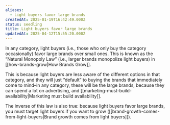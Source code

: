 ```yaml
---
aliases:
  - Light buyers favor large brands
createdAt: 2025-01-19T16:42:49.000Z
status: seedling
title: Light buyers favor large brands
updatedAt: 2025-04-12T15:55:20.000Z
---
```

In any category, light buyers (i.e., those who only buy the category occasionally) favor large brands over small ones. This is known as the “Natural Monopoly Law” (i.e., larger brands monopolize light buyers) in [[how-brands-grow|How Brands Grow]].

This is because light buyers are less aware of the different options in that category, and they will just “default” to buying the brands that immediately come to mind–in any category, these will be the large brands, because they can spend a lot on advertising, and [[marketing-must-build-availability|Marketing must build availability]].

The inverse of this law is also true: because light buyers favor large brands, you must target light buyers if you want to grow ([[brand-growth-comes-from-light-buyers|Brand growth comes from light buyers]]).
